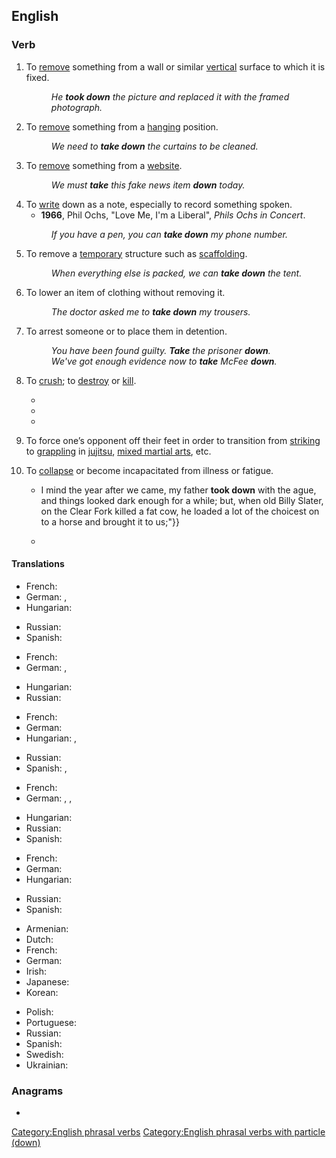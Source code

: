 {{also|takedown}}
==English==

===Verb===
{{en-verb|take<,,took,taken> down}}

# To [[remove]] something from a wall or similar [[vertical]] surface to which it is fixed.
#: ''He '''took down''' the picture and replaced it with the framed photograph.''
# To [[remove]] something from a [[hanging]] position.
#: ''We need to '''take down''' the curtains to be cleaned.''
# To [[remove]] something from a [[website]].
#: ''We must '''take''' this fake news item '''down''' today.''
# To [[write]] down as a note, especially to record something spoken.
#* '''1966''', Phil Ochs, "Love Me, I'm a Liberal", ''Phils Ochs in Concert''.
#*:{{quote|en|But if you ask me to bus my children / I hope the cops '''take down''' your name}}
#: ''If you have a pen, you can '''take down''' my phone number.''
# To remove a [[temporary]] structure such as [[scaffolding]].
#: ''When everything else is packed, we can '''take down''' the tent.''
# To lower an item of clothing without removing it.
#: ''The doctor asked me to '''take down''' my trousers.''
# To arrest someone or to place them in detention.
#: ''You have been found guilty. '''Take''' the prisoner '''down'''.''
#: ''We've got enough evidence now to '''take''' McFee '''down'''.''
# {{lb|en|of a person}} To [[crush]]; to [[destroy]] or [[kill]].
#* {{quote-book|en|title=Take It Down|author=Kira Sinclair|year=2012|page=191|ISBN=0373796765|passage=It took me eight years to get enough on the asshole to try and '''take him down'''.}}
#* {{quote-book|en|title=Take Down|author=Mallery Malone|year=2014|ISBN=1466854847|passage=They'd had occasion to see Peyton Armistead in all his righteous fury and she knew they wouldn't hesitate to '''take him down''' if she gave the word.}}
#* {{quote-book|en|title=The Bone Clocks|author=David Mitchell|year=2014|page=431|ISBN=9780340921609|passage=So Marinus, me and a few other unthanked individuals - Atemporals for the most part, with some mortal collaborators -- make it our business to ...'''take them down'''.}}
# {{lb|en|combat sports}} To force one’s opponent off their feet in order to transition from [[striking]] to [[grappling]] in [[jujitsu]], [[mixed martial arts]], etc.
# {{lb|en|intransitive|colloquial}} To [[collapse]] or become incapacitated from illness or fatigue.
#* {{quote-book|en|author=Albert Adams Graham|title=History of Richland County, Ohio|year=1880|page=[[:s:Page:History of Richland County, Ohio.djvu/266|254]]|passage="{{...}}I mind the year after we came, my father '''took down''' with the ague, and things looked dark enough for a while; but, when old Billy Slater, on the Clear Fork killed a fat cow, he loaded a lot of the choicest on to a horse and brought it to us;{{nb...}}"}}
#* {{quote-song|en|lyricist=[[:w:Woody Guthrie|Woody Guthrie]]|title=[[:w:Deportee (Plane Wreck at Los Gatos)|Deportee (Plane Wreck at Los Gatos)]]|year=1948|passage=My brothers and sisters come working the fruit trees, / And they rode the truck till they '''took down''' and died.}}

====Translations====
{{trans-top|remove something from a wall or similar vertical surface to which it is fixed}}
* French: {{t+|fr|décrocher}}
* German: {{t+check|de|herunternehmen}}, {{t+|de|abhängen}}
* Hungarian: {{t+|hu|levesz}}
{{trans-mid}}
* Russian: {{t+|ru|снимать|impf}}
* Spanish: {{t+|es|descolgar}}
{{trans-bottom}}

{{trans-top|remove something from a hanging position}}
* French: {{t+|fr|dépendre}}
* German: {{t+check|de|herunternehmen}}, {{t+|de|abhängen}}
{{trans-mid}}
* Hungarian: {{t+|hu|levesz}}
* Russian: {{t+|ru|снимать|impf}}
{{trans-bottom}}

{{trans-top|write a note, usually recording something that is said}}
* French: {{t+|fr|noter}}
* German: {{t+check|de|niederschreiben}}
* Hungarian: {{t+|hu|leír}}, {{t+|hu|lejegyez}}
{{trans-mid}}
* Russian: {{t+|ru|записывать|impf}}
* Spanish: {{t+|es|anotar}}, {{t+|es|apuntar}}
{{trans-bottom}}

{{trans-top|remove a temporary structure such as scaffolding}}
* French: {{t+|fr|démonter}}
* German: {{t+check|de|herunternehmen}}, {{t+|de|abbauen}}, {{t+|de|entfernen}}
{{trans-mid}}
* Hungarian: {{t+|hu|lebont}}
* Russian: {{t+|ru|убрать|pf}}
* Spanish: {{t+|es|desmontar}}
{{trans-bottom}}

{{trans-top|lower an item of clothing without removing it}}
* French: {{t+|fr|baisser}}
* German: {{t+|de|herunterlassen}}
* Hungarian: {{t|hu|[[lejjebb]] [[enged]]}}
{{trans-mid}}
* Russian: {{t+|ru|приспустить|pf}}
* Spanish: {{t+|es|bajarse}}
{{trans-bottom}}

{{trans-top|combat sports}}
* Armenian: {{t-needed|hy}}
* Dutch: {{t-needed|nl}}
* French: {{t-needed|fr}}
* German: {{t-needed|de}}
* Irish: {{t|ga|leag}}
* Japanese: {{t-needed|ja}}
* Korean: {{t-needed|ko}}
{{trans-mid}}
* Polish: {{t-needed|pl}}
* Portuguese: {{t+|pt|derrubar}}
* Russian: {{t+|ru|уронить|pf}} {{qualifier|slang}}
* Spanish: {{t+|es|derribar}}
* Swedish: {{t-needed|sv}}
* Ukrainian: {{t-needed|uk}}
{{trans-bottom}}

===Anagrams===
* {{anagrams|en|a=adeknotw|downtake}}

[[Category:English phrasal verbs]]
[[Category:English phrasal verbs with particle (down)]]